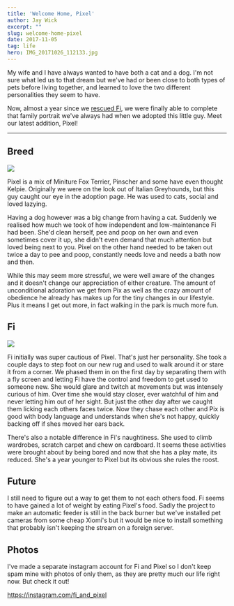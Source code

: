 ```yaml
---
title: 'Welcome Home, Pixel'
author: Jay Wick
excerpt: ""
slug: welcome-home-pixel
date: 2017-11-05
tag: life
hero: IMG_20171026_112133.jpg
---
```


My wife and I have always wanted to have both a cat and a dog. I'm not sure what led us to that dream but we've had or been close to both types of pets before living together, and learned to love the two different personalities they seem to have.

Now, almost a year since we [rescued Fi](https://jaywick.xyz/blog/701/introducing-our-newest-family-member), we were finally able to complete that family portrait we've always had when we adopted this little guy. Meet our latest addition, Pixel!

****

## Breed

![](./IMG_20171023_135119.jpg)

Pixel is a mix of Miniture Fox Terrier, Pinscher and some have even thought Kelpie. Originally we were on the look out of Italian Greyhounds, but this guy caught our eye in the adoption page. He was used to cats, social and loved lazying.

Having a dog however was a big change from having a cat. Suddenly we realised how much we took of how independent and low-maintenance Fi had been. She'd clean herself, pee and poop on her own and even sometimes cover it up, she didn't even demand that much attention but loved being next to you. Pixel on the other hand needed to be taken out twice a day to pee and poop, constantly needs love and needs a bath now and then.

While this may seem more stressful, we were well aware of the changes and it doesn't change our appreciation of either creature. The amount of unconditional adoration we get from Pix as well as the crazy amount of obedience he already has makes up for the tiny changes in our lifestyle. Plus it means I get out more, in fact walking in the park is much more fun.

## Fi

![](./IMG_20171023_113727.jpg)

Fi initially was super cautious of Pixel. That's just her personality. She took a couple days to step foot on our new rug and used to walk around it or stare it from a corner. We phased them in on the first day by separating them with a fly screen and letting Fi have the control and freedom to get used to someone new. She would glare and twitch at movements but was intensely curious of him. Over time she would stay closer, ever watchful of him and never letting him out of her sight. But just the other day after we caught them licking each others faces twice. Now they chase each other and Pix is good with body language and understands when she's not happy, quickly backing off if shes moved her ears back.

There's also a notable difference in Fi's naughtiness. She used to climb wardrobes, scratch carpet and chew on cardboard. It seems these activities were brought about by being bored and now that she has a play mate, its reduced. She's a year younger to Pixel but its obvious she rules the roost.

## Future

I still need to figure out a way to get them to not each others food. Fi seems to have gained a lot of weight by eating Pixel's food. Sadly the project to make an automatic feeder is still in the back burner but we've installed pet cameras from some cheap Xiomi's but it would be nice to install something that probably isn't keeping the stream on a foreign server.

## Photos
I've made a separate instagram account for Fi and Pixel so I don't keep spam mine with photos of only them, as they are pretty much our life right now. But check it out!

https://instagram.com/fi_and_pixel